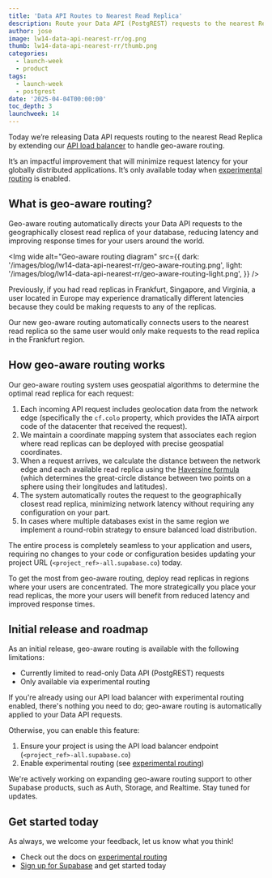 ```yaml
---
title: 'Data API Routes to Nearest Read Replica'
description: Route your Data API (PostgREST) requests to the nearest Read Replica
author: jose
image: lw14-data-api-nearest-rr/og.png
thumb: lw14-data-api-nearest-rr/thumb.png
categories:
  - launch-week
  - product
tags:
  - launch-week
  - postgrest
date: '2025-04-04T00:00:00'
toc_depth: 3
launchweek: 14
---
```


Today we’re releasing Data API requests routing to the nearest Read Replica by extending our [API load balancer](/docs/guides/platform/read-replicas#api-load-balancer) to handle geo-aware routing.

It’s an impactful improvement that will minimize request latency for your globally distributed applications. It’s only available today when [experimental routing](/docs/guides/platform/read-replicas#experimental-routing) is enabled.

## What is geo-aware routing?

Geo-aware routing automatically directs your Data API requests to the geographically closest read replica of your database, reducing latency and improving response times for your users around the world.

<Img
  wide
  alt="Geo-aware routing diagram"
  src={{
    dark: '/images/blog/lw14-data-api-nearest-rr/geo-aware-routing.png',
    light: '/images/blog/lw14-data-api-nearest-rr/geo-aware-routing-light.png',
  }}
/>

Previously, if you had read replicas in Frankfurt, Singapore, and Virginia, a user located in Europe may experience dramatically different latencies because they could be making requests to any of the replicas.

Our new geo-aware routing automatically connects users to the nearest read replica so the same user would only make requests to the read replica in the Frankfurt region.

## How geo-aware routing works

Our geo-aware routing system uses geospatial algorithms to determine the optimal read replica for each request:

1. Each incoming API request includes geolocation data from the network edge (specifically the `cf.colo` property, which provides the IATA airport code of the datacenter that received the request).
2. We maintain a coordinate mapping system that associates each region where read replicas can be deployed with precise geospatial coordinates.
3. When a request arrives, we calculate the distance between the network edge and each available read replica using the [Haversine formula](https://en.wikipedia.org/wiki/Haversine_formula) (which determines the great-circle distance between two points on a sphere using their longitudes and latitudes).
4. The system automatically routes the request to the geographically closest read replica, minimizing network latency without requiring any configuration on your part.
5. In cases where multiple databases exist in the same region we implement a round-robin strategy to ensure balanced load distribution.

The entire process is completely seamless to your application and users, requiring no changes to your code or configuration besides updating your project URL (`<project_ref>-all.supabase.co`) today.

To get the most from geo-aware routing, deploy read replicas in regions where your users are concentrated. The more strategically you place your read replicas, the more your users will benefit from reduced latency and improved response times.

## Initial release and roadmap

As an initial release, geo-aware routing is available with the following limitations:

- Currently limited to read-only Data API (PostgREST) requests
- Only available via experimental routing

If you're already using our API load balancer with experimental routing enabled, there's nothing you need to do; geo-aware routing is automatically applied to your Data API requests.

Otherwise, you can enable this feature:

1. Ensure your project is using the API load balancer endpoint (`<project_ref>-all.supabase.co`)
2. Enable experimental routing (see [experimental routing](/docs/guides/platform/read-replicas#experimental-routing))

We're actively working on expanding geo-aware routing support to other Supabase products, such as Auth, Storage, and Realtime. Stay tuned for updates.

## Get started today

As always, we welcome your feedback, let us know what you think!

- Check out the docs on [experimental routing](/docs/guides/platform/read-replicas#experimental-routing)
- [Sign up for Supabase](/dashboard/sign-up) and get started today
